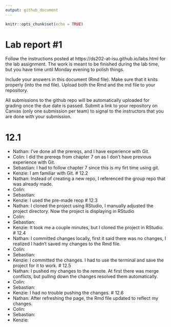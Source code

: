 ```yaml
---
output: github_document
---
```


<!-- README.md is generated from README.Rmd. Please edit the README.Rmd file -->


```r
knitr::opts_chunk$set(echo = TRUE)
```

# Lab report #1

Follow the instructions posted at https://ds202-at-isu.github.io/labs.html for the lab assignment. The work is meant to be finished during the lab time, but you have time until Monday evening to polish things.

Include your answers in this document (Rmd file). Make sure that it knits properly (into the md file). Upload both the Rmd and the md file to your repository.  

All submissions to the github repo will be automatically uploaded for grading once the due date is passed.
Submit a link to your repository on Canvas (only one submission per team) to signal to the instructors that you are done with your submission.

# 12.1 
- Nathan: I've done all the prereqs, and I have experience with Git.
- Colin: I did the prereqs from chapter 7 on as I don't have previous experience with Git.
- Sebastian: I had to follow chapter 7 since this is my firt time using git.
- Kenzie: I am familiar with Git.
# 12.2
- Nathan: Instead of creating a new repo, I referenced the group repo that was already made.
- Colin: 
- Sebastian: 
- Kenzie: I used the pre-made reop
# 12.3
- Nathan: I cloned the project using RStudio, I manually adjusted the project directory. Now the project is displaying in RStudio
- Colin: 
- Sebastian: 
- Kenzie: It took me a couple minutes, but I cloned the project in RStudio.
# 12.4
- Nathan: I committed changes locally, first it said there was no changes, I realized I hadn't saved my changes to the Rmd file.
- Colin: 
- Sebastian: 
- Kenzie: I committed the changes. I had to use the terminal and save the project for it to work.
# 12.5
- Nathan: I pushed my changes to the remote. At first there was merge conflicts, but pulling down the changes resolved them automatically.
- Colin: 
- Sebastian: 
- Kenzie: I had no trouble pushing the changes.
# 12.6
- Nathan: After refreshing the page, the Rmd file updated to reflect my changes.
- Colin: 
- Sebastian: 
- Kenzie: 
